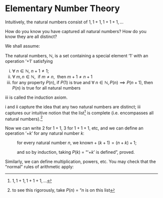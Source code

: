 # Elementary Number Theory

Intuitively, the natural numbers consist of $1, 1 + 1, 1+ 1 + 1, \ldots$

How do you know you have captured all natural numbers? How do you know they are all distinct?

We shall assume:

::: {.definition name="Peano Axioms"}

The natural numbers, $\mathbb{N}$, is a set containing a special element '$1$' with an operation '$+1$' satisfying

i. $\forall \; n \in \mathbb{N},\ n + 1 \neq 1$;
ii. $\forall \; m, n \in \mathbb{N},\ \text{ if } m \neq n,\ \text{ then } m + 1 \neq n + 1$
iii. for any property $P(n)$, if $P(1)$ is true and $\forall \; n \in \mathbb{N}, P(n) \implies P(n + 1),$ then $P(n)$ is true for all natural numbers
:::

iii is called the induction axiom.

i and ii capture the idea that any two natural numbers are distinct; iii captures our intuitive notion that the list^[$1, 1 + 1, 1+ 1 + 1, \ldots$] is complete (i.e. encompasses all natural numbers).^[to see this rigorously, take $P(n)$ = "$n$ is on this list]

Now we can write 2 for $1 + 1$, 3 for $1 + 1 + 1$, etc, and we can define an operation '$+k$' for any natural number $k$:
    
$\hspace{1cm}$ for every natural number $n$, we know$n + (k + 1) = (n + k) + 1$;

$\hspace{1cm}$ and so by induction, taking $P(k)$ = "'$+k$' is defined", proved.

Similarly, we can define multiplication, powers, etc. You may check that the "normal" rules of arithmetic apply:

<!--
1. $\forall \; a, b, \in \mathbb{N} \hspace{1cm} a + b = b + a$ [($+$ is commutative);]{style="float:right"}
2. $\forall \; a, b, \in \mathbb{N} \hspace{1.2cm} a b = b a$ ($\times$ is commutative);
3. $\forall \; a, b, c \in \mathbb{N} \hspace{1cm} a + (b + c) = (a + b) + c$ ($+$ is associative);
4. $\forall \; a, b, c \in \mathbb{N} \hspace{1cm} a (b c) = (a b) c$ ($\times$ is associative);
4. $\forall \; a, b, c \in \mathbb{N} \hspace{1cm} a (b + c) = ab + ac$ ($\times$ is distributive over $+$); -->

\begin{align}
    &1.\ \forall \; a, b, \in \mathbb{N}  & &a + b = b + a & &(+ \text{ is commutative}); \\
    &2.\ \forall \; a, b, \in \mathbb{N}  & &ab = ba & &(\times \text{ is commutative}); \\
    &3.\ \forall \; a, b, c \in \mathbb{N} & &a + (b + c) = (a + b) + c & &(+ \text{ is associative}); \\
    &4.\ \forall \; a, b, c \in \mathbb{N} & &a (b c) = (a b) c & &(\times \text{ is associative}); \\
    &5.\ \forall \; a, b, c \in \mathbb{N} & &a (b + c) = ab + ac & &(\times \text{ is distributive over }+);
\end{align} 